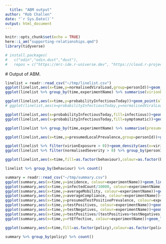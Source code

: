 ```yaml
---
  title: "ABM output"
author: "Rob Challen"
date: "`r Sys.Date()`"
output: html_document
---
```




```r
knitr::opts_chunk$set(echo = TRUE)
here::i_am("supporting-relationships.qmd")
library(tidyverse)

# install.packages(
#   c("odin","odin.dust","dust"),
#   repos = c("https://mrc-ide.r-universe.dev", "https://cloud.r-project.org"))

``` 
  
  # Output of ABM.


```r
linelist = readr::read_csv("~/tmp/linelist.csv")
ggplot(linelist,aes(x=time,y=normalisedViralLoad,group=personId))+geom_line(alpha=0.01)+facet_wrap(~experimentName)
ggplot(linelist %>% group_by(time,experimentName) %>% summarise(virionExposure=mean(virionExposure)),aes(x=time,y=virionExposure,colour = experimentName))+geom_line()

ggplot(linelist,aes(x=time,y=probabilityInfectiousToday))+geom_point(alpha=0.1)+facet_wrap(~experimentName)
# ggplot(linelist,aes(x=probabilityInfectiousToday,y=normalisedViralLoad))+geom_point(alpha=0.1)

ggplot(linelist,aes(x=probabilityInfectiousToday,fill=infectious))+geom_density(alpha=0.4)+facet_wrap(~experimentName,scales = "free_y")
ggplot(linelist,aes(x=probabilityInfectiousToday,fill=symptomatic))+geom_density(alpha=0.4)+facet_wrap(~experimentName,scales = "free_y")

ggplot(linelist %>% group_by(time,experimentName) %>% summarise(presumedLocalPrevalence=mean(presumedLocalPrevalence)),aes(x=time,y=presumedLocalPrevalence,colour = experimentName))+geom_line()

ggplot(linelist,aes(x=time,y=presumedLocalPrevalence,group=personId))+geom_line(alpha=0.01)+facet_wrap(~experimentName,scales = "free_y")

ggplot(linelist %>% filter(virionExposure > 0))+geom_density(aes(x=virionExposure, colour=experimentName))
ggplot(linelist %>% filter(normalisedSeverity > 0) %>% group_by(personId,experimentName) %>% summarise(normalisedSeverity = max(normalisedSeverity)))+geom_density(aes(x=normalisedSeverity, colour=experimentName))

ggplot(linelist,aes(x=time,fill=as.factor(behaviour),colour=as.factor(behaviour)))+geom_bar()+facet_wrap(~experimentName,scales = "free_y")

linelist %>% group_by(behaviour) %>% count()
```


```r
summary = readr::read_csv("~/tmp/summary.csv")
ggplot(summary,aes(x=time,y=incidence, colour=experimentName))+geom_line()
ggplot(summary,aes(x=time,y=infectedCount/10000, colour=experimentName))+geom_line()+ylab("actual prevalence")
ggplot(summary,aes(x=time,y=averageMobility, colour=experimentName))+geom_line()
ggplot(summary,aes(x=time,y=averageCompliance, colour=experimentName))+geom_line()
ggplot(summary,aes(x=time,y=presumedTestPositivePrevalence, colour=experimentName))+geom_line()
ggplot(summary,aes(x=time,y=testPositives, colour=experimentName))+geom_line()
ggplot(summary,aes(x=time,y=testNegatives, colour=experimentName))+geom_line()
ggplot(summary,aes(x=time,y=testPositives/(testPositives+testNegatives), colour=experimentName))+geom_line()
ggplot(summary,aes(x=time,y=rtEffective, colour=experimentName))+geom_line()

ggplot(summary,aes(x=time,fill=as.factor(policy),colour=as.factor(policy),y=1))+geom_bar(stat="identity")

summary %>% group_by(policy) %>% count()
```